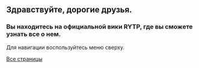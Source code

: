 =='''Здравствуйте, дорогие друзья.'''==

===Вы находитесь на официальной вики RYTP, где вы сможете узнать все о нем.===

Для навигации воспользуйтесь меню сверху.





[http://ru.ruspoop.wikia.com/wiki/%D0%A1%D0%BB%D1%83%D0%B6%D0%B5%D0%B1%D0%BD%D0%B0%D1%8F:AllPages Все страницы]